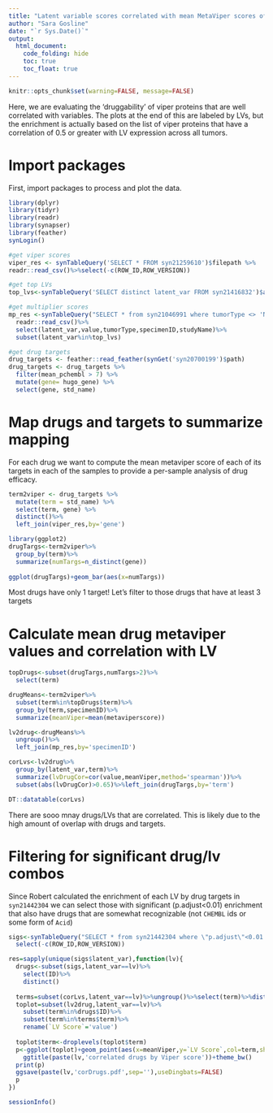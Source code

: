 ```yaml
---
title: "Latent variable scores correlated with mean MetaViper scores of drugs"
author: "Sara Gosline"
date: "`r Sys.Date()`"
output:
  html_document:
    code_folding: hide
    toc: true
    toc_float: true
---
```


```r
knitr::opts_chunk$set(warning=FALSE, message=FALSE)
```


Here, we are evaluating the 'druggability' of viper proteins that are well correlated with variables. 
The plots at the end of this are labeled by LVs, but the enrichment is actually based on the list of viper proteins that have a correlation of 0.5 or greater with LV expression across all tumors.

# Import packages

First, import packages to process and plot the data. 

```r
library(dplyr)
library(tidyr)
library(readr)
library(synapser)
library(feather)
synLogin()

#get viper scores
viper_res <- synTableQuery('SELECT * FROM syn21259610')$filepath %>% 
readr::read_csv()%>%select(-c(ROW_ID,ROW_VERSION))

#get top LVs
top_lvs<-synTableQuery('SELECT distinct latent_var FROM syn21416832')$asDataFrame()$latent_var

#get multiplier scores
mp_res <-synTableQuery("SELECT * from syn21046991 where tumorType <> 'NA'")$filepath %>%
  readr::read_csv()%>%
  select(latent_var,value,tumorType,specimenID,studyName)%>%
  subset(latent_var%in%top_lvs)

#get drug targets
drug_targets <- feather::read_feather(synGet('syn20700199')$path)
drug_targets <- drug_targets %>% 
  filter(mean_pchembl > 7) %>% 
  mutate(gene= hugo_gene) %>% 
  select(gene, std_name) 
```

# Map drugs and targets to summarize mapping

For each drug we want to compute the mean metaviper score of each of its targets in each of the samples to provide a per-sample analysis of drug efficacy.


```r

term2viper <- drug_targets %>% 
  mutate(term = std_name) %>% 
  select(term, gene) %>% 
  distinct()%>%
  left_join(viper_res,by='gene')

library(ggplot2)
drugTargs<-term2viper%>%
  group_by(term)%>%
  summarize(numTargs=n_distinct(gene))
 
ggplot(drugTargs)+geom_bar(aes(x=numTargs))
```

Most drugs have only 1 target! Let's filter to those drugs that have at least 3 targets

# Calculate mean drug metaviper values and correlation with LV

```r

topDrugs<-subset(drugTargs,numTargs>2)%>%
  select(term)

drugMeans<-term2viper%>%
  subset(term%in%topDrugs$term)%>%
  group_by(term,specimenID)%>%
  summarize(meanViper=mean(metaviperscore))

lv2drug<-drugMeans%>%
  ungroup()%>%
  left_join(mp_res,by='specimenID')

corLvs<-lv2drug%>%
  group_by(latent_var,term)%>%
  summarize(lvDrugCor=cor(value,meanViper,method='spearman'))%>%
  subset(abs(lvDrugCor)>0.65)%>%left_join(drugTargs,by='term')

DT::datatable(corLvs)

```

There are sooo mnay drugs/LVs that are correlated. This is likely due to the high amount of overlap with drugs and targets.

# Filtering for significant drug/lv combos

Since Robert calculated the enrichment of each LV by drug targets in `syn21442304` we can select those with significant (p.adjust<0.01) enrichment that also have drugs that are somewhat recognizable (not `CHEMBL` ids or some form of `Acid`)

```r
sigs<-synTableQuery("SELECT * from syn21442304 where \"p.adjust\"<0.01 and ID not like 'CHEMBL%' and ID not like '%Acid'")$asDataFrame()%>%
  select(-c(ROW_ID,ROW_VERSION))

res=sapply(unique(sigs$latent_var),function(lv){
  drugs<-subset(sigs,latent_var==lv)%>%
    select(ID)%>%
    distinct()
  
  terms=subset(corLvs,latent_var==lv)%>%ungroup()%>%select(term)%>%distinct()
  toplot=subset(lv2drug,latent_var==lv)%>%
    subset(term%in%drugs$ID)%>%
    subset(term%in%terms$term)%>%
    rename(`LV Score`='value')
      
  toplot$term<-droplevels(toplot$term)
  p<-ggplot(toplot)+geom_point(aes(x=meanViper,y=`LV Score`,col=term,shape=tumorType))+
    ggtitle(paste(lv,'correlated drugs by Viper score'))+theme_bw()
  print(p)
  ggsave(paste(lv,'corDrugs.pdf',sep=''),useDingbats=FALSE)
  p
})
```



```r
sessionInfo()
```